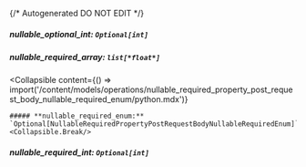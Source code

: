 {/* Autogenerated DO NOT EDIT  */}

##### **nullable_optional_int:** `Optional[int]`

##### **nullable_required_array:** `list[*float*]`

<Collapsible
    content={() => import('/content/models/operations/nullable_required_property_post_request_body_nullable_required_enum/python.mdx')}
>
    ##### **nullable_required_enum:** `Optional[NullableRequiredPropertyPostRequestBodyNullableRequiredEnum]`
    <Collapsible.Break/>
</Collapsible>

##### **nullable_required_int:** `Optional[int]`

